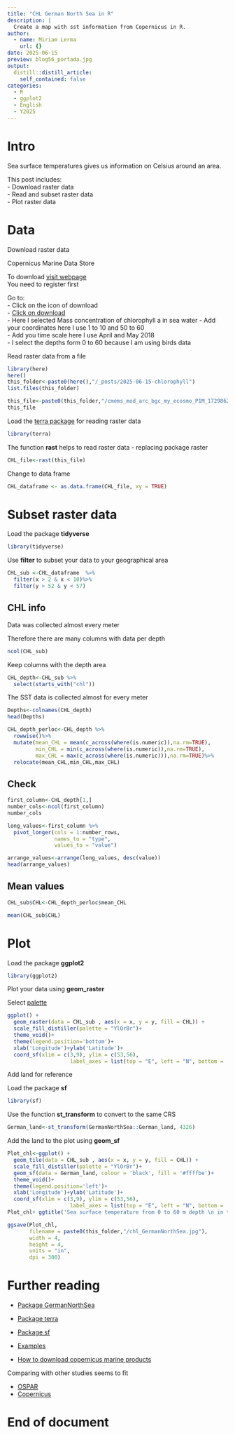 ```yaml
---
title: "CHL German North Sea in R"
description: |
  Create a map with sst information from Copernicus in R.
author:
  - name: Miriam Lerma
    url: {}
date: 2025-06-15
preview: blog56_portada.jpg
output:
  distill::distill_article:
    self_contained: false
categories:
  - R
  - ggplot2
  - English
  - Y2025
---
```




# Intro

Sea surface temperatures gives us information on Celsius around an area.

This post includes:  
- Download raster data   
- Read and subset raster data  
- Plot raster data  

# Data

Download raster data

Copernicus Marine Data Store

To download [visit webpage](https://data.marine.copernicus.eu/products)  
You need to register first  

Go to:  
- Click on the icon of download  
- [Click on download](https://help.marine.copernicus.eu/en/articles/4469993-how-to-download-copernicus-marine-products#h_ec9344c750)  
- Here I selected Mass concentration of chlorophyll a in sea water
- Add your coordinates here I use 1 to 10 and 50 to 60    
- Add you time scale here I use April and May 2018  
- I select the depths form 0 to 60 because I am using birds data  


Read raster data from a file

```r
library(here)
here()
this_folder<-paste0(here(),"/_posts/2025-06-15-chlorophyll")
list.files(this_folder)
```

```r
this_file<-paste0(this_folder,"/cmems_mod_arc_bgc_my_ecosmo_P1M_1729862405550.nc")
this_file
```

Load the [terra package](https://pjbartlein.github.io/REarthSysSci/netcdf_terra.html) for reading raster data

```r
library(terra)
```

The function **rast** helps to read raster data - replacing package raster

```r
CHL_file<-rast(this_file)
```

Change to data frame

```r
CHL_dataframe <- as.data.frame(CHL_file, xy = TRUE)
```

# Subset raster data

Load the package **tidyverse** 

```r
library(tidyverse)
```

Use **filter** to subset your data to your geographical area

```r
CHL_sub <-CHL_dataframe  %>%
  filter(x > 2 & x < 10)%>%
  filter(y > 52 & y < 57)
```

## CHL info

Data was collected almost every meter

Therefore there are many columns with data per depth

```r
ncol(CHL_sub)
```

Keep columns with the depth area

```r
CHL_depth<-CHL_sub %>%
  select(starts_with("chl"))
```

The SST data is collected almost for every meter

```r
Depths<-colnames(CHL_depth)
head(Depths)
```

```r
CHL_depth_perloc<-CHL_depth %>%
  rowwise()%>%
  mutate(mean_CHL = mean(c_across(where(is.numeric)),na.rm=TRUE),
         min_CHL = min(c_across(where(is.numeric)),na.rm=TRUE),
         max_CHL = max(c_across(where(is.numeric))),na.rm=TRUE)%>%
  relocate(mean_CHL,min_CHL,max_CHL)
```

## Check

```r
first_column<-CHL_depth[1,]
number_cols<-ncol(first_column)
number_cols
```


```r
long_values<-first_column %>% 
  pivot_longer(cols = 1:number_rows, 
               names_to = "type",
               values_to = "value")
```

```r
arrange_values<-arrange(long_values, desc(value))
head(arrange_values)
```


## Mean values

```r
CHL_sub$CHL<-CHL_depth_perloc$mean_CHL
```

```r
mean(CHL_sub$CHL)
```

# Plot

Load the package **ggplot2** 

```r
library(ggplot2)
```

Plot your data using **geom_raster**

Select [palette](https://ggplot2-book.org/scales-colour)

```r
ggplot() +
  geom_raster(data = CHL_sub , aes(x = x, y = y, fill = CHL)) +
  scale_fill_distiller(palette = "YlOrBr")+
  theme_void()+
  theme(legend.position='bottom')+
  xlab('Longitude')+ylab('Latitude')+
  coord_sf(xlim = c(3,9), ylim = c(53,56),
                    label_axes = list(top = "E", left = "N", bottom = 'E', right='N'))

```

Add land for reference

Load the package **sf**

```r
library(sf)
```

Use the function **st_transform** to convert to the same CRS

```r
German_land<-st_transform(GermanNorthSea::German_land, 4326)
```

Add the land to the plot using **geom_sf**

```r
Plot_chl<-ggplot() +
  geom_tile(data = CHL_sub , aes(x = x, y = y, fill = CHL)) +
  scale_fill_distiller(palette = "YlOrBr")+
  geom_sf(data = German_land, colour = 'black', fill = '#ffffbe')+
  theme_void()+
  theme(legend.position='left')+
  xlab('Longitude')+ylab('Latitude')+
  coord_sf(xlim = c(3,9), ylim = c(53,56),
                    label_axes = list(top = "E", left = "N", bottom = 'E', right='N'))
Plot_chl+ ggtitle('Sea surface temperature from 0 to 60 m depth \n in the German North Sea in \n spring (April and May montly composites)')
```



```r
ggsave(Plot_chl,
       filename = paste0(this_folder,"/chl_GermanNorthSea.jpg"),
       width = 4, 
       height = 4, 
       units = "in",
       dpi = 300)
```

# Further reading

- [Package GermanNorthSea](https://github.com/MiriamLL/GermanNorthSea)
- [Package terra](https://rspatial.github.io/terra/) 
- [Package sf](https://r-spatial.github.io/sf/)

- [Examples](https://marine.copernicus.eu/services/user-learning-services/using-r-work-copernicus-marine-data)
- [How to download copernicus marine products](https://help.marine.copernicus.eu/en/articles/4469993-how-to-download-copernicus-marine-products#h_ec9344c750)


Comparing with other studies seems to fit

- [OSPAR](https://oap.ospar.org/en/ospar-assessments/intermediate-assessment-2017/pressures-human-activities/eutrophication/chlorophyll-concentrations/)
- [Copernicus](https://os.copernicus.org/articles/20/1247/2024/)

# End of document
